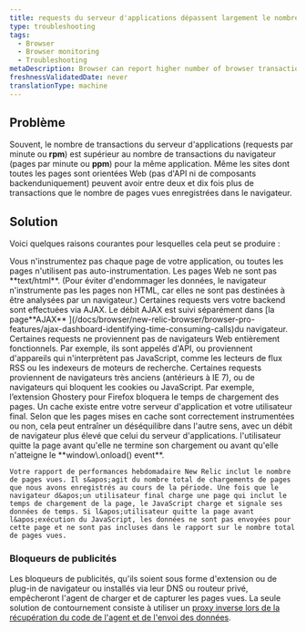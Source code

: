 ```yaml
---
title: requests du serveur d'applications dépassent largement le nombre de transactions PageView du navigateur
type: troubleshooting
tags:
  - Browser
  - Browser monitoring
  - Troubleshooting
metaDescription: Browser can report higher number of browser transactions (PPM) than are reported by APM or other monitoring services.
freshnessValidatedDate: never
translationType: machine
---
```


## Problème

Souvent, le nombre de transactions du serveur d&apos;applications (requests par minute ou <DNT>**rpm**</DNT>) est supérieur au nombre de transactions du navigateur (pages par minute ou <DNT>**ppm**</DNT>) pour la même application. Même les sites dont toutes les pages sont orientées Web (pas d&apos;API ni de composants backenduniquement) peuvent avoir entre deux et dix fois plus de transactions que le nombre de pages vues enregistrées dans le navigateur.

## Solution

Voici quelques raisons courantes pour lesquelles cela peut se produire :

<CollapserGroup>
  <Collapser className="freq-link" id="instrumentation" title="Instrumentation">
    Vous n&apos;instrumentez pas chaque page de votre application, ou toutes les pages n&apos;utilisent pas auto-instrumentation.
  </Collapser>

  <Collapser className="freq-link" id="webpage-format" title="Format de la page Web">
    Les pages Web ne sont pas <DNT>**text/html**</DNT>. (Pour éviter d&apos;endommager les données, le navigateur n&apos;instrumente pas les pages non HTML, car elles ne sont pas destinées à être analysées par un navigateur.)
  </Collapser>

  <Collapser className="freq-link" id="ajax-requests" title="requestsAJAX">
    Certaines requests vers votre backend sont effectuées via AJAX. Le débit AJAX est suivi séparément dans [la page<DNT>**AJAX**</DNT> ](/docs/browser/new-relic-browser/browser-pro-features/ajax-dashboard-identifying-time-consuming-calls)du navigateur.
  </Collapser>

  <Collapser className="freq-link" id="request-source" title="Demande de source">
    Certaines requests ne proviennent pas de navigateurs Web entièrement fonctionnels. Par exemple, ils sont appelés d&apos;API, ou proviennent d&apos;appareils qui n&apos;interprètent pas JavaScript, comme les lecteurs de flux RSS ou les indexeurs de moteurs de recherche.
  </Collapser>

  <Collapser className="freq-link" id="browsers" title="Navigateurs">
    Certaines requests proviennent de navigateurs très anciens (antérieurs à IE 7), ou de navigateurs qui bloquent les cookies ou JavaScript. Par exemple, l’extension Ghostery pour Firefox bloquera le temps de chargement des pages.
  </Collapser>

  <Collapser className="freq-link" id="cache" title="Cache">
    Un cache existe entre votre serveur d&apos;application et votre utilisateur final. Selon que les pages mises en cache sont correctement instrumentées ou non, cela peut entraîner un déséquilibre dans l&apos;autre sens, avec un débit de navigateur plus élevé que celui du serveur d&apos;applications.
  </Collapser>

  <Collapser className="freq-link" id="user-behavior" title="Comportement de l'utilisateur">
    l&apos;utilisateur quitte la page avant qu&apos;elle ne termine son chargement ou avant qu&apos;elle n&apos;atteigne le <DNT>**window\.onload() event**</DNT>.

    Votre rapport de performances hebdomadaire New Relic inclut le nombre de pages vues. Il s&apos;agit du nombre total de chargements de pages que nous avons enregistrés au cours de la période. Une fois que le navigateur d&apos;un utilisateur final charge une page qui inclut le temps de chargement de la page, le JavaScript charge et signale ses données de temps. Si l&apos;utilisateur quitte la page avant l&apos;exécution du JavaScript, les données ne sont pas envoyées pour cette page et ne sont pas incluses dans le rapport sur le nombre total de pages vues.
  </Collapser>
</CollapserGroup>

### Bloqueurs de publicités

Les bloqueurs de publicités, qu&apos;ils soient sous forme d&apos;extension ou de plug-in de navigateur ou installés via leur DNS ou routeur privé, empêcheront l&apos;agent de charger et de capturer les pages vues. La seule solution de contournement consiste à utiliser un [proxy inverse lors de la récupération du code de l&apos;agent et de l&apos;envoi des données](/docs/browser/new-relic-browser/configuration/proxy-agent-requests/).